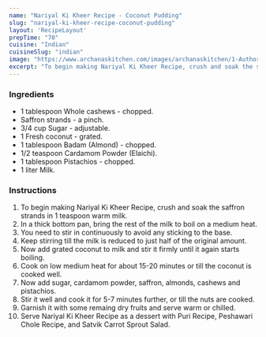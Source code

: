 ---
name: "Nariyal Ki Kheer Recipe - Coconut Pudding"
slug: "nariyal-ki-kheer-recipe-coconut-pudding"
layout: 'RecipeLayout'
prepTime: "70"
cuisine: "Indian"
cuisineSlug: "indian"
image: "https://www.archanaskitchen.com/images/archanaskitchen/1-Author/aarti/Nariyal_Ki_Kheer_edited1.jpg"
excerpt: "To begin making Nariyal Ki Kheer Recipe, crush and soak the saffron strands in 1 teaspoon warm milk"
---

### Ingredients

- 1 tablespoon Whole cashews - chopped.
- Saffron strands - a pinch.
- 3/4 cup Sugar - adjustable.
- 1 Fresh coconut - grated.
- 1 tablespoon Badam (Almond) - chopped.
- 1/2 teaspoon Cardamom Powder (Elaichi).
- 1 tablespoon Pistachios - chopped.
- 1 liter Milk.

### Instructions

1. To begin making Nariyal Ki Kheer Recipe, crush and soak the saffron strands in 1 teaspoon warm milk.
1. In a thick bottom pan, bring the rest of the milk to boil on a medium heat.
1. You need to stir in continuously to avoid any sticking to the base.
1. Keep stirring till the milk is reduced to just half of the original amount.
1. Now add grated coconut to milk and stir it firmly until it again starts boiling.
1. Cook on low medium heat for about 15-20 minutes or till the coconut is cooked well.
1. Now add sugar, cardamom powder, saffron, almonds, cashews and pistachios.
1. Stir it well and cook it for 5-7 minutes further, or till the nuts are cooked.
1. Garnish it with some remaing dry fruits and serve warm or chilled.
1. Serve Nariyal Ki Kheer Recipe as a dessert with Puri Recipe, Peshawari Chole Recipe, and Satvik Carrot Sprout Salad.
